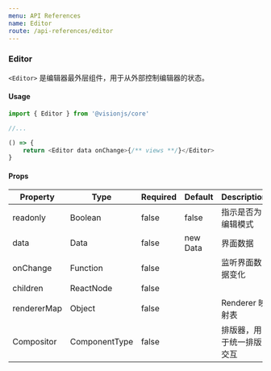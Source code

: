 ```yaml
---
menu: API References
name: Editor
route: /api-references/editor
---
```


### Editor

`<Editor>` 是编辑器最外层组件，用于从外部控制编辑器的状态。

#### Usage

```javascript
import { Editor } from '@visionjs/core'

//...

() => {
    return <Editor data onChange>{/** views **/}</Editor>
}
```

#### Props

| Property    | Type          | Required | Default  | Description              |
|-------------|---------------|----------|----------|--------------------------|
| readonly    | Boolean       | false    | false    | 指示是否为编辑模式       |
| data        | Data          | false    | new Data | 界面数据                 |
| onChange    | Function      | false    |          | 监听界面数据变化         |
| children    | ReactNode     | false    |          |                          |
| rendererMap | Object        | false    |          | Renderer 映射表          |
| Compositor  | ComponentType | false    |          | 排版器，用于统一排版交互 |

